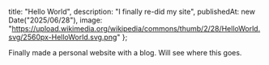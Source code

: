   title: "Hello World",
  description: "I finally re-did my site",
  publishedAt: new Date("2025/06/28"),
  image: "https://upload.wikimedia.org/wikipedia/commons/thumb/2/28/HelloWorld.svg/2560px-HelloWorld.svg.png"
};

Finally made a personal website with a blog. Will see where this goes.